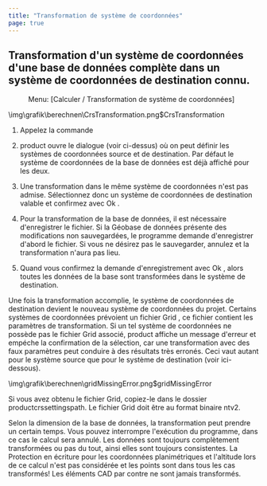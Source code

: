 ```yaml
---
title: "Transformation de système de coordonnées"
page: true
---
```

## Transformation d&#39;un syst&#232;me de coordonn&#233;es d&#39;une base de donn&#233;es compl&#232;te dans un syst&#232;me de coordonn&#233;es de destination connu.
<GeoMapper> <Menu> Menu: [Calculer / Transformation de système de coordonnées] </Menu> 


<Image>\img\grafik\berechnen\CrsTransformation.png$CrsTransformation</Image>


1. Appelez la commande


2. <Placeholder>product</Placeholder> ouvre le dialogue (voir ci-dessus) o&#249; on peut d&#233;finir les syst&#232;mes de coordonn&#233;es source et de destination. Par d&#233;faut le syst&#232;me de coordonn&#233;es de la base de donn&#233;es est d&#233;j&#224; affich&#233; pour les deux.


3. Une transformation dans le m&#234;me syst&#232;me de coordonn&#233;es n&#39;est pas admise. S&#233;lectionnez donc un syst&#232;me de coordonn&#233;es de destination valable et confirmez avec <Border>Ok</Border> .


4. Pour la transformation de la base de donn&#233;es, il est n&#233;cessaire d&#39;enregistrer le fichier. Si la G&#233;obase de donn&#233;es pr&#233;sente des modifications non sauvegard&#233;es, le programme demande d&#39;enregistrer d&#39;abord le fichier. Si vous ne d&#233;sirez pas le sauvegarder, annulez et la transformation n&#39;aura pas lieu.


5. Quand vous confirmez la demande d&#39;enregistrement avec <Border>Ok</Border> , alors toutes les donn&#233;es de la base sont transform&#233;es dans le syst&#232;me de destination.





<Success>
Une fois la transformation accomplie, le syst&#232;me de coordonn&#233;es de destination devient le nouveau syst&#232;me de coordonn&#233;es du projet.
</Success>

<Warning>
Certains syst&#232;mes de coordonn&#233;es pr&#233;voient un fichier  <Italic> Grid </Italic> , ce fichier contient les param&#232;tres de transformation. Si un tel syst&#232;me de coordonn&#233;es ne poss&#232;de pas le fichier  <Italic> Grid </Italic>  associ&#233;,  <Placeholder>product</Placeholder> affiche un message d&#39;erreur et emp&#233;che la confirmation de la s&#233;lection, car une transformation avec des faux param&#232;tres peut conduire &#224; des r&#233;sultats tr&#232;s erron&#233;s. Ceci vaut autant pour le syst&#232;me source que pour le syst&#232;me de destination (voir ici-dessous).


<Image>\img\grafik\berechnen\gridMissingError.png$gridMissingError</Image>

Si vous avez obtenu le fichier Grid, copiez-le dans le dossier productcrssettingspath.
Le fichier Grid doit &#234;tre au format binaire ntv2.
</Warning>

<Warning>
Selon la dimension de la base de donn&#233;es, la transformation peut prendre un certain temps. Vous pouvez interrompre l&#39;ex&#233;cution du programme, dans ce cas le calcul sera annul&#233;. Les donn&#233;es sont toujours compl&#232;tement transform&#233;es ou pas du tout, ainsi elles sont toujours consistentes.
</Warning>

<Warning>
La  <Italic> Protection en &#233;criture </Italic>  pour les coordonn&#233;es planim&#233;triques et l&#39;altitude lors de ce calcul n&#39;est pas consid&#233;r&#233;e et les points sont dans tous les cas transform&#233;s!
</Warning>

<Warning>
Les &#233;l&#233;ments CAD par contre ne sont jamais transform&#233;s.
</Warning>

</GeoMapper>
